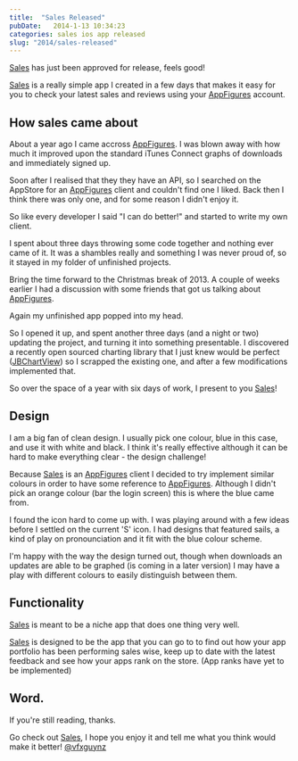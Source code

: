 ```yaml
---
title:  "Sales Released"
pubDate:   2014-1-13 10:34:23
categories: sales ios app released
slug: "2014/sales-released"
---
```


[Sales](http://getsalesapp.com) has just been approved for release, feels good!

[Sales](http://getsalesapp.com) is a really simple app I created in a few days that makes it easy for you to check your latest sales and reviews using your [AppFigures](https://appfigures.com) account.

## How sales came about

About a year ago I came accross [AppFigures](https://appfigures.com). I was blown away with how much it improved upon the standard iTunes Connect graphs of downloads and immediately signed up. 

Soon after I realised that they they have an API, so I searched on the AppStore for an [AppFigures](https://appfigures.com) client and couldn't find one I liked. Back then I think there was only one, and for some reason I didn't enjoy it. 

So like every developer I said "I can do better!" and started to write my own client.

I spent about three days throwing some code together and nothing ever came of it. It was a shambles really and something I was never proud of, so it stayed in my folder of unfinished projects.

Bring the time forward to the Christmas break of 2013. A couple of weeks earlier I had a discussion with some friends that got us talking about [AppFigures](https://appfigures.com).

Again my unfinished app popped into my head.

So I opened it up, and spent another three days (and a night or two) updating the project, and turning it into something presentable. I discovered a recently open sourced charting library that I just knew would be perfect ([JBChartView](https://github.com/Jawbone/JBChartView)) so I scrapped the existing one, and after a few modifications implemented that. 

So over the space of a year with six days of work, I present to you [Sales](http://getsalesapp.com)!

## Design

I am a big fan of clean design. I usually pick one colour, blue in this case, and use it with white and black. I think it's really effective although it can be hard to make everything clear - the design challenge!

Because [Sales](http://getsalesapp.com) is an [AppFigures](https://appfigures.com) client I decided to try implement similar colours in order to have some reference to [AppFigures](https://appfigures.com). Although I didn't pick an orange colour (bar the login screen) this is where the blue came from.

I found the icon hard to come up with. I was playing around with a few ideas before I settled on the current 'S' icon. I had designs that featured sails, a kind of play on pronounciation and it fit with the blue colour scheme.

I'm happy with the way the design turned out, though when downloads an updates are able to be graphed (is coming in a later version) I may have a play with different colours to easily distinguish between them.

## Functionality

[Sales](http://getsalesapp.com) is meant to be a niche app that does one thing very well. 

[Sales](http://getsalesapp.com) is designed to be the app that you can go to to find out how your app portfolio has been performing sales wise, keep up to date with the latest feedback and see how your apps rank on the store. (App ranks have yet to be implemented)

## Word.

If you're still reading, thanks. 

Go check out [Sales](http://getsalesapp.com), I hope you enjoy it and tell me what you think would make it better! [@vfxguynz](https://twitter.com/vfxguynz)

